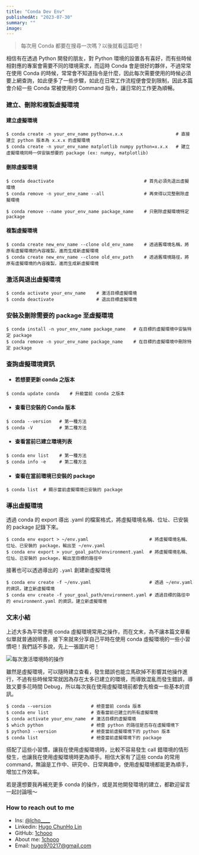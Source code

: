 ```yaml
---
title: "Conda Dev Env"
publishedAt: "2023-07-30"
summary: ""
image:
---
```


> 每次用 Conda 都要在搜尋一次嗎？以後就看這篇吧！

相信有在透過 Python 開發的朋友，對 Python 環境的設置各有喜好，而有些時候相對應的專案會需要不同的環境需求，而這時 Conda 會是很好的夥伴，不過常常在使用 Conda 的時候，常常會不知道指令是什麼，因此每次需要使用的時候必須要上網查詢，如此便多了一些步驟，如此在日常工作流程便會受到限制，因此本篇會介紹一些 Conda 常被使用的 Command 指令，讓日常的工作更為順暢。


### 建立、刪除和複製虛擬環境

#### 建立虛擬環境

``` shell
$ conda create -n your_env_name python=x.x.x                    # 直接建立 python 版本為 x.x.x 的虛擬環境
$ conda create -n your_env_name matplotlib numpy python=x.x.x   # 建立虛擬環境同時一併安裝想要的 package (ex: numpy, matplotlib)
```

#### 刪除虛擬環境

``` shell
$ conda deactivate                                  # 首先必須先退出虛擬環境
$ conda remove -n your_env_name --all               # 再來得以完整刪除虛擬環境

$ conda remove --name your_env_name package_name    # 只刪除虛擬環境特定 package
```

#### 複製虛擬環境

``` shell
$ conda create new_env_name --clone old_env_name    # 透過舊環境名稱，將原有虛擬環境的內容複製，進而生成新虛擬環境
$ conda create new_env_name --clone old_env_path    # 透過舊環境路徑，將原有虛擬環境的內容複製，進而生成新虛擬環境
```

### 激活與退出虛擬環境

``` shell
$ conda activate your_env_name    # 激活目標虛擬環境
$ conda deactivate                # 退出目標虛擬環境
```

### 安裝及刪除需要的 package 至虛擬環境

``` shell
$ conda install -n your_env_name package_name   # 在目標的虛擬環境中安裝特定 package
$ conda remove -n your_env_name package_name    # 在目標的虛擬環境中刪除特定 package
```

### 查詢虛擬環境資訊

* #### 若想要更新 conda 之版本

``` shell
$ conda update conda    # 升級當前 conda 之版本
```
* #### 查看已安裝的 Conda 版本

``` shell
$ conda --version   # 第一種方法
$ conda -V          # 第二種方法
```
* #### 查看當前已建立環境列表
  
``` shell
$ conda env list    # 第一種方法
$ conda info -e     # 第二種方法
```

* #### 查看在當前環境已安裝的 package

``` shell
$ conda list  # 顯示當前虛擬環境已安裝的 package
```

### 導出虛擬環境
透過 conda 的 export 導出 .yaml 的檔案格式，將虛擬環境名稱、位址、已安裝的 package 記錄下來。

``` shell
$ conda env export > ~/env.yaml                       # 將虛擬環境名稱、位址、已安裝的 package，輸出至 ~/env.yaml
$ conda env export > your_goal_path/environment.yaml  # 將虛擬環境名稱、位址、已安裝的 package，輸出至目標的路徑中
```

接著也可以透過導出的 `.yaml` 創建新虛擬環境

``` shell
$ conda env create -f ~/env.yaml                      # 透過 ~/env.yaml 的資訊，建立新虛擬環境
$ conda env create -f your_goal_path/environment.yaml # 透過目標的路徑中的 environment.yaml 的資訊，建立新虛擬環境
```

### 文末小結

上述大多為平常使用 conda 虛擬環境常用之操作，而在文末，為不讓本篇文章看似單就普通說明書，接下來就來分享自己平時在使用 conda 虛擬環境的一些小習慣吧！我們話不多說，先上一張圖片吧！


![每次激活環境時的操作](https://miro.medium.com/v2/resize:fit:1400/format:webp/1*HINgY65FwzLssf65NsA8tQ.png "每次激活環境時的操作")

雖然是虛擬環境，可以隨時建立查看，發生錯誤也能立馬砍掉不影響其他操作進行，不過有些時候常常就因為存在太多已建立的環境，而導致混亂而發生錯誤，導致又要多花時間 Debug，所以每次我在使用虛擬環境前都會先檢查一些基本的資訊。

``` shell
$ conda --version               # 檢查當前 conda 版本
$ conda env list                # 查看當前已建立的所有虛擬環境
$ conda activate your_env_name  # 激活目標的虛擬環境
$ which python                  # 檢查 python 的路徑是否存在虛擬環境下
$ python3 --version             # 檢查當前虛擬環境下的 python 版本
$ conda list                    # 檢查當前虛擬環境下的 package
```
搭配了這些小習慣，讓我在使用虛擬環境時，比較不容易發生 call 錯環境的情形發生，也讓我在使用虛擬環境時更為順手。相信大家有了這些 conda 的常用 command，無論是工作中、研究中、日常興趣中，使用虛擬環境都能更為順手，增加工作效率。

若是還想要我再補充更多 conda 的操作，或是其他開發環境的建立，都歡迎留言一起討論哦～

### How to reach out to me
- Ins: [@lcho____](https://www.instagram.com/lcho____/)
- Linkedin: [Hugo ChunHo Lin](https://www.linkedin.com/in/1chooo/)
- GitHub: [1chooo](https://github.com/1chooo)
- About me: [1chooo](https://sites.google.com/g.ncu.edu.tw/1chooo)
- Email: hugo970217@gmail.com